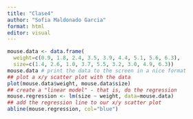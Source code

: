 ```yaml
---
title: "Clase4"
author: "Sofia Maldonado Garcia"
format: html
editor: visual
---
```


```r
mouse.data <- data.frame(
  weight=c(0.9, 1.8, 2.4, 3.5, 3.9, 4.4, 5.1, 5.6, 6.3),
  size=c(1.4, 2.6, 1.0, 3.7, 5.5, 3.2, 3.0, 4.9, 6.3))
mouse.data # print the data to the screen in a nice format
## plot a x/y scatter plot with the data
plot(mouse.data$weight, mouse.data$size)
## create a "linear model" - that is, do the regression
mouse.regression <- lm(size ~ weight, data=mouse.data)
## add the regression line to our x/y scatter plot
abline(mouse.regression, col="blue")

```
